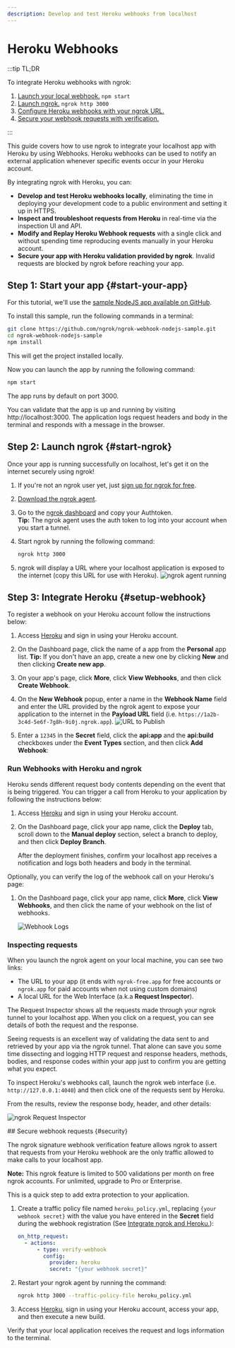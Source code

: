 ```yaml
---
description: Develop and test Heroku webhooks from localhost
---
```



# Heroku Webhooks

:::tip TL;DR

To integrate Heroku webhooks with ngrok:

1. [Launch your local webhook.](#start-your-app) `npm start`
1. [Launch ngrok.](#start-ngrok) `ngrok http 3000`
1. [Configure Heroku webhooks with your ngrok URL.](#setup-webhook)
1. [Secure your webhook requests with verification.](#security)

:::

This guide covers how to use ngrok to integrate your localhost app with Heroku by using Webhooks.
Heroku webhooks can be used to notify an external application whenever specific events occur in your Heroku account.

By integrating ngrok with Heroku, you can:

- **Develop and test Heroku webhooks locally**, eliminating the time in deploying your development code to a public environment and setting it up in HTTPS.
- **Inspect and troubleshoot requests from Heroku** in real-time via the inspection UI and API.
- **Modify and Replay Heroku Webhook requests** with a single click and without spending time reproducing events manually in your Heroku account.
- **Secure your app with Heroku validation provided by ngrok**. Invalid requests are blocked by ngrok before reaching your app.

## **Step 1**: Start your app {#start-your-app}

For this tutorial, we'll use the [sample NodeJS app available on GitHub](https://github.com/ngrok/ngrok-webhook-nodejs-sample).

To install this sample, run the following commands in a terminal:

```bash
git clone https://github.com/ngrok/ngrok-webhook-nodejs-sample.git
cd ngrok-webhook-nodejs-sample
npm install
```

This will get the project installed locally.

Now you can launch the app by running the following command:

```bash
npm start
```

The app runs by default on port 3000.

You can validate that the app is up and running by visiting http://localhost:3000. The application logs request headers and body in the terminal and responds with a message in the browser.

## **Step 2**: Launch ngrok {#start-ngrok}

Once your app is running successfully on localhost, let's get it on the internet securely using ngrok!

1. If you're not an ngrok user yet, just [sign up for ngrok for free](https://ngrok.com/signup).

1. [Download the ngrok agent](https://download.ngrok.com).

1. Go to the [ngrok dashboard](https://dashboard.ngrok.com) and copy your Authtoken. <br />
   **Tip:** The ngrok agent uses the auth token to log into your account when you start a tunnel.
1. Start ngrok by running the following command:

   ```bash
   ngrok http 3000
   ```

1. ngrok will display a URL where your localhost application is exposed to the internet (copy this URL for use with Heroku).
   ![ngrok agent running](/img/integrations/launch_ngrok_tunnel.png)

## **Step 3**: Integrate Heroku {#setup-webhook}

To register a webhook on your Heroku account follow the instructions below:

1. Access [Heroku](https://heroku.com/) and sign in using your Heroku account.

1. On the Dashboard page, click the name of a app from the **Personal** app list.
   **Tip:** If you don't have an app, create a new one by clicking **New** and then clicking **Create new app**.

1. On your app's page, click **More**, click **View Webhooks**, and then click **Create Webhook**.

1. On the **New Webhook** popup, enter a name in the **Webhook Name** field and enter the URL provided by the ngrok agent to expose your application to the internet in the **Payload URL** field (i.e. `https://1a2b-3c4d-5e6f-7g8h-9i0j.ngrok.app`).
   ![URL to Publish](img/ngrok_url_configuration_heroku.png)

1. Enter a `12345` in the **Secret** field, click the **api:app** and the **api:build** checkboxes under the **Event Types** section, and then click **Add Webhook**:

### Run Webhooks with Heroku and ngrok

Heroku sends different request body contents depending on the event that is being triggered.
You can trigger a call from Heroku to your application by following the instructions below:

1. Access [Heroku](https://heroku.com/) and sign in using your Heroku account.

1. On the Dashboard page, click your app name, click the **Deploy** tab, scroll down to the **Manual deploy** section, select a branch to deploy, and then click **Deploy Branch**.

   After the deployment finishes, confirm your localhost app receives a notification and logs both headers and body in the terminal.

Optionally, you can verify the log of the webhook call on your Heroku's page:

1. On the Dashboard page, click your app name, click **More**, click **View Webhooks**, and then click the name of your webhook on the list of webhooks.

   ![Webhook Logs](img/ngrok_logs_heroku.png)

### Inspecting requests

When you launch the ngrok agent on your local machine, you can see two links:

- The URL to your app (it ends with `ngrok-free.app` for free accounts or `ngrok.app` for paid accounts when not using custom domains)
- A local URL for the Web Interface (a.k.a **Request Inspector**).

The Request Inspector shows all the requests made through your ngrok tunnel to your localhost app. When you click on a request, you can see details of both the request and the response.

Seeing requests is an excellent way of validating the data sent to and retrieved by your app via the ngrok tunnel. That alone can save you some time dissecting and logging HTTP request and response headers, methods, bodies, and response codes within your app just to confirm you are getting what you expect.

To inspect Heroku's webhooks call, launch the ngrok web interface (i.e. `http://127.0.0.1:4040`) and then click one of the requests sent by Heroku.

From the results, review the response body, header, and other details:

![ngrok Request Inspector](img/ngrok_introspection_heroku_webhooks.png)

<ReplayingRequests />
## Secure webhook requests {#security}

The ngrok signature webhook verification feature allows ngrok to assert that requests from your Heroku webhook are the only traffic allowed to make calls to your localhost app.

**Note:** This ngrok feature is limited to 500 validations per month on free ngrok accounts. For unlimited, upgrade to Pro or Enterprise.

This is a quick step to add extra protection to your application.

1. Create a traffic policy file named `heroku_policy.yml`, replacing `{your webhook secret}` with the value you have entered in the **Secret** field during the webhook registration (See [Integrate ngrok and Heroku.](#setup-webhook)):

   ```yaml
   on_http_request:
     - actions:
         - type: verify-webhook
           config:
             provider: heroku
             secret: "{your webhook secret}"
   ```

1. Restart your ngrok agent by running the command:

   ```bash
   ngrok http 3000 --traffic-policy-file heroku_policy.yml
   ```

1. Access [Heroku](https://heroku.com/), sign in using your Heroku account, access your app, and then execute a new build.

Verify that your local application receives the request and logs information to the terminal.

